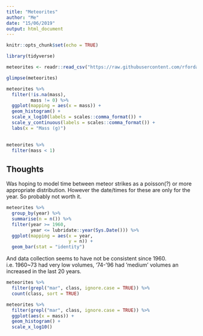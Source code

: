 ```yaml
---
title: "Meteorites"
author: "Me"
date: "15/06/2019"
output: html_document
---
```


```r
knitr::opts_chunk$set(echo = TRUE)

library(tidyverse)

meteorites <- readr::read_csv("https://raw.githubusercontent.com/rfordatascience/tidytuesday/master/data/2019/2019-06-11/meteorites.csv")

```


```r

glimpse(meteorites)

```

```r

meteorites %>% 
  filter(!is.na(mass),
         mass != 0) %>% 
  ggplot(mapping = aes(x = mass)) +
  geom_histogram() +
  scale_x_log10(labels = scales::comma_format()) +
  scale_y_continuous(labels = scales::comma_format()) +
  labs(x = "Mass (g)")
  

```


```r

meteorites %>% 
  filter(mass < 1)

```

## Thoughts

Was hoping to model time between meteor strikes as a poisson(?) or more appropriate distribution. However the date/times for these are only for the year. So probably not worth it. 

```r
meteorites %>% 
  group_by(year) %>% 
  summarise(n = n()) %>% 
  filter(year >= 1960,
         year <= lubridate::year(Sys.Date())) %>% 
  ggplot(mapping = aes(x = year, 
                       y = n)) +
  geom_bar(stat = "identity")
```

And data collection seems to have not be consistent since 1960. i.e. 1960~73 had very low volumes, '74-'96 had 'medium' volumes an increased in the last 20 years.


```r

meteorites %>% 
  filter(grepl("mar", class, ignore.case = TRUE)) %>% 
  count(class, sort = TRUE)

```

```r

meteorites %>% 
  filter(grepl("mar", class, ignore.case = TRUE)) %>% 
  ggplot(aes(x = mass)) +
  geom_histogram() +
  scale_x_log10()


```






